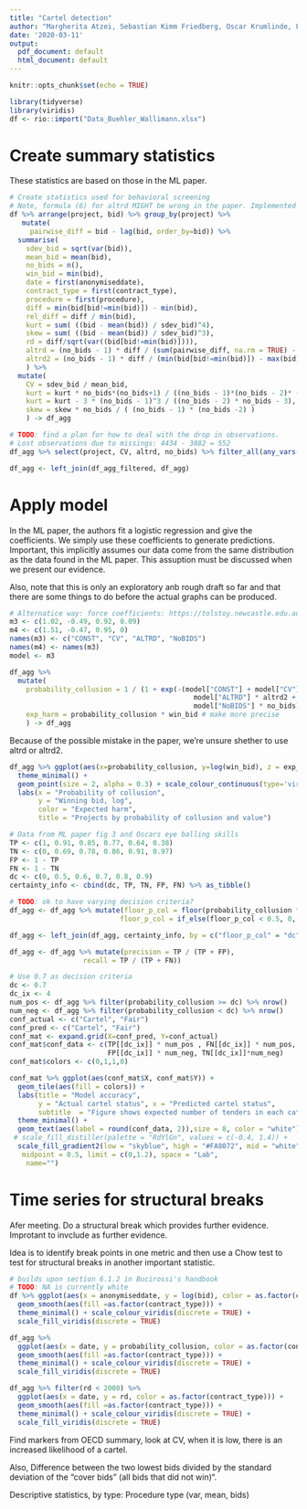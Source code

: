 ```yaml
---
title: "Cartel detection"
author: "Margherita Atzei, Sebastian Kimm Friedberg, Oscar Krumlinde, Filip Mellgren"
date: '2020-03-11'
output:
  pdf_document: default
  html_document: default
---
```


```r
knitr::opts_chunk$set(echo = TRUE)
```

```r
library(tidyverse)
library(viridis)
df <- rio::import("Data_Buehler_Wallimann.xlsx")
```

# Create summary statistics
These statistics are based on those in the ML paper.

```r
# Create statistics used for behavioral screening 
# Note, formula (6) for altrd MIGHT be wrong in the paper. Implemented with wrong sign.
df %>% arrange(project, bid) %>% group_by(project) %>% 
   mutate(
     pairwise_diff = bid - lag(bid, order_by=bid)) %>%
  summarise(
    sdev_bid = sqrt(var(bid)), 
    mean_bid = mean(bid), 
    no_bids = n(),
    win_bid = min(bid),
    date = first(anonymiseddate), 
    contract_type = first(contract_type), 
    procedure = first(procedure),
    diff = min(bid[bid!=min(bid)]) - min(bid),
    rel_diff = diff / min(bid),
    kurt = sum( ((bid - mean(bid)) / sdev_bid)^4),
    skew = sum( ((bid - mean(bid)) / sdev_bid)^3),
    rd = diff/sqrt(var((bid[bid!=min(bid)]))),
    altrd = (no_bids - 1) * diff / (sum(pairwise_diff, na.rm = TRUE) - diff),
    altrd2 = (no_bids - 1) * diff / (min(bid[bid!=min(bid)]) - max(bid)) # Equivalent magnitude (but takes reversed sign into account)
    ) %>%
  mutate(
    CV = sdev_bid / mean_bid, 
    kurt = kurt * no_bids*(no_bids+1) / ((no_bids - 1)*(no_bids - 2)* (no_bids - 3)),
    kurt = kurt - 3 * (no_bids - 1)^3 / ((no_bids - 2) * no_bids - 3),
    skew = skew * no_bids / ( (no_bids - 1) * (no_bids -2) )
    ) -> df_agg
```

```r
# TODO: find a plan for how to deal with the drop in observations.
# Lost observations due to missings: 4434 - 3882 = 552
df_agg %>% select(project, CV, altrd, no_bids) %>% filter_all(any_vars(!is.infinite(df_agg$altrd))) %>% na.omit() -> df_agg_filtered

df_agg <- left_join(df_agg_filtered, df_agg)
```

# Apply model
In the ML paper, the authors fit a logistic regression and give the coefficients. We simply use these coefficients to generate predictions. Important, this implicitly assumes our data come from the same distribution as the data found in the ML paper. This assuption must be discussed when we present our evidence.

Also,  note that this is only an exploratory anb rough draft so far and that there are some things to do before the actual graphs can be produced. 

```r
# Alternatice way: force coefficients: https://tolstoy.newcastle.edu.au/R/e2/help/07/08/24294.html
m3 <- c(1.02, -0.49, 0.92, 0.09)
m4 <- c(1.51, -0.47, 0.95, 0)
names(m3) <- c("CONST", "CV", "ALTRD", "NoBIDS")
names(m4) <- names(m3)
model <- m3

df_agg %>%
  mutate(
    probability_collusion = 1 / (1 + exp(-(model["CONST"] + model["CV"] * CV + 
                                             model["ALTRD"] * altrd2 +
                                             model["NoBIDS"] * no_bids))),
    exp_harm = probability_collusion * win_bid # make more precise
    ) -> df_agg
```
Because of the possible mistake in the paper, we're unsure shether to use altrd or altrd2.


```r
df_agg %>% ggplot(aes(x=probability_collusion, y=log(win_bid), z = exp_harm, color=exp_harm)) + 
  theme_minimal() +
  geom_point(size = 2, alpha = 0.3) + scale_colour_continuous(type='viridis') +
  labs(x = "Probability of collusion", 
       y = "Winning bid, log", 
       color = "Expected harm",
       title = "Projects by probability of collusion and value")
```
```r
# Data from ML paper fig 3 and Oscars eye balling skills
TP <- c(1, 0.91, 0.85, 0.77, 0.64, 0.38)
TN <- c(0, 0.69, 0.78, 0.86, 0.91, 0.97)
FP <- 1 - TP
FN <- 1 - TN
dc <- c(0, 0.5, 0.6, 0.7, 0.8, 0.9)
certainty_info <- cbind(dc, TP, TN, FP, FN) %>% as_tibble()

# TODO: ok to have varying decision criteria?
df_agg <- df_agg %>% mutate(floor_p_col = floor(probability_collusion * 10)/10,
                           floor_p_col = if_else(floor_p_col < 0.5, 0, floor_p_col))

df_agg <- left_join(df_agg, certainty_info, by = c("floor_p_col" = "dc"))

df_agg <- df_agg %>% mutate(precision = TP / (TP + FP),
                  recall = TP / (TP + FN))
```

```r
# Use 0.7 as decision criteria
dc <- 0.7
dc_ix <- 4
num_pos <- df_agg %>% filter(probability_collusion >= dc) %>% nrow()
num_neg <- df_agg %>% filter(probability_collusion < dc) %>% nrow()
conf_actual <- c("Cartel", "Fair")
conf_pred <- c("Cartel", "Fair")
conf_mat <- expand.grid(X=conf_pred, Y=conf_actual)
conf_mat$conf_data <- c(TP[[dc_ix]] * num_pos , FN[[dc_ix]] * num_pos, 
                        FP[[dc_ix]] * num_neg, TN[[dc_ix]]*num_neg)
conf_mat$colors <- c(0,1,1,0)

conf_mat %>% ggplot(aes(conf_mat$X, conf_mat$Y)) +
  geom_tile(aes(fill = colors)) + 
  labs(title = "Model accuracy",
       y = "Actual cartel status", x = "Predicted cartel status",
       subtitle  = "Figure shows expected number of tenders in each category \nTotal number of tenders classified: 3882") + 
  theme_minimal() +
  geom_text(aes(label = round(conf_data, 2)),size = 8, color = "white") +
 # scale_fill_distiller(palette = "RdYlGn", values = c(-0.4, 1.4)) +
  scale_fill_gradient2(low = "skyblue", high = "#FA8072", mid = "white", 
   midpoint = 0.5, limit = c(0,1.2), space = "Lab", 
    name="")
```


# Time series for structural breaks

Afer meeting. Do a structural break which provides further evidence. Improtant to invclude as further evidence.

Idea is to identify break points in one metric and then use a Chow test to test for structural breaks in another important statistic.

```r
# builds upon section 6.1.2 in Bucirossi's handbook
# TODO: NA is currently white
df %>% ggplot(aes(x = anonymiseddate, y = log(bid), color = as.factor(contract_type))) +
  geom_smooth(aes(fill =as.factor(contract_type))) +
  theme_minimal() + scale_colour_viridis(discrete = TRUE) +
  scale_fill_viridis(discrete = TRUE)
```

```r
df_agg %>% 
  ggplot(aes(x = date, y = probability_collusion, color = as.factor(contract_type))) +
  geom_smooth(aes(fill =as.factor(contract_type))) +
  theme_minimal() + scale_colour_viridis(discrete = TRUE) +
  scale_fill_viridis(discrete = TRUE)
```
```r
df_agg %>% filter(rd < 2000) %>% 
  ggplot(aes(x = date, y = rd, color = as.factor(contract_type))) +
  geom_smooth(aes(fill =as.factor(contract_type))) +
  theme_minimal() + scale_colour_viridis(discrete = TRUE) +
  scale_fill_viridis(discrete = TRUE)
```

Find markers from OECD summary, look at CV, when it is low, there is an increased likelihood of a cartel. 

Also, Difference between the two lowest bids divided by the standard deviation of the "cover bids" (all bids that did not win)".

Descriptive statistics, by type:
Procedure type (var, mean, bids)

